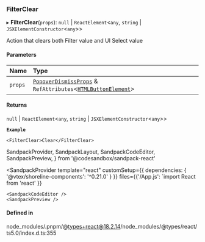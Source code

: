 ### FilterClear

▸ **FilterClear**(`props`): `null` \| `ReactElement`\<`any`, `string` \| `JSXElementConstructor`\<`any`\>\>

Action that clears both Filter value and UI Select value

#### Parameters

| Name    | Type                                                                                                                                                                |
| :------ | :------------------------------------------------------------------------------------------------------------------------------------------------------------------ |
| `props` | [`PopoverDismissProps`](interfaces/PopoverDismissProps.md) & `RefAttributes`\<[`HTMLButtonElement`](https://developer.mozilla.org/docs/Web/API/HTMLButtonElement)\> |

#### Returns

`null` \| `ReactElement`\<`any`, `string` \| `JSXElementConstructor`\<`any`\>\>

**`Example`**

```tsx copy showLineNumbers filename="example.tsx
<FilterClear>Clear</FilterClear>
```

SandpackProvider,
SandpackLayout,
SandpackCodeEditor,
SandpackPreview,
} from '@codesandbox/sandpack-react'

<SandpackProvider
template="react"
customSetup={{ dependencies: { '@vtex/shoreline-components': '^0.21.0' } }}
files={{'/App.js': `import React from 'react'
  }}

>   <SandpackLayout>

    <SandpackCodeEditor />
    <SandpackPreview />

  </SandpackLayout>
</SandpackProvider>

#### Defined in

node_modules/.pnpm/@types+react@18.2.14/node_modules/@types/react/ts5.0/index.d.ts:355
